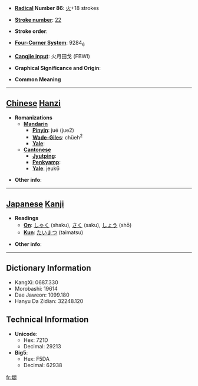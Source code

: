 * '''[[Wiktionary:Chinese radical index| Radical]] Number 86''': [[Wiktionary:Chinese radical index 火|火]]+18 strokes

* '''[[Wiktionary:Chinese total strokes index|Stroke number]]''': [[Wiktionary:Chinese total strokes index 22|22]]

* '''Stroke order''': 

* '''[[Wiktionary:Chinese four corner index|Four-Corner System]]''': 9284<sub>6</sub>

* '''[[Wiktionary:Chinese Cangjie index|Cangjie input]]''': 火月田戈 (FBWI)

* '''Graphical Significance and Origin''': 

* '''Common Meaning'''

----

== [[Chinese]] [[Hanzi]] ==

* '''Romanizations'''
** '''[[Mandarin]]'''
*** '''[[Pinyin]]''': jué (jue2)
*** '''[[Wade-Giles]]''': chüeh<sup>2</sup>
*** '''[[Yale]]''': 
** '''[[Cantonese]]'''
*** '''[[Jyutping]]''':
*** '''[[Penkyamp]]''': 
*** '''[[Yale]]''': jeuk6

* '''Other info''': 

----

== [[Japanese]] [[Kanji]] ==

* '''Readings'''
** '''[[On]]''': [[しゃく]] (shaku), [[さく]] (saku), [[しょう]] (shō)
** '''[[Kun]]''': [[たいまつ]] (taimatsu)

* '''Other info''':  

----

== Dictionary Information ==

* KangXi: 0687.330
* Morobashi: 19614
* Dae Jaweon: 1099.180
* Hanyu Da Zidian: 32248.120

== Technical Information ==

* '''Unicode''':
** Hex: 721D
** Decimal: 29213
* '''Big5''':
** Hex: F5DA
** Decimal: 62938

[[fr:爝]]